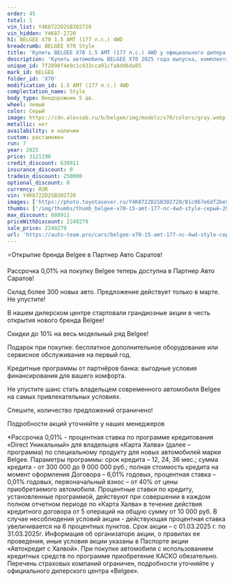 ```yaml
---
order: 45
total: 1
vin_list: Y4K8722D2SB302720
vin_hidden: Y4K87-2720
h1: BELGEE X70 1.5 AMT (177 л.с.) 4WD
breadcrumb: BELGEE X70 Style
title: 'Купить BELGEE X70 1.5 AMT (177 л.с.) 4WD у официального дилера в Балаково'
description: 'Купить автомобиль BELGEE X70 2025 года выпуска, комплектация Style, цвет - Серый, двигатель - 1.5 AMT (177 л.с.) 4WD у официального дилера в г. Балаково. Стоимость данного автомобиля BELGEE X70 – 2240279'
unique_id: 7f2898f4e9c1c433cca91cfa8dd6da85
mark_id: BELGEE
folder_id: 'X70'
modification_id: 1.5 AMT (177 л.с.) 4WD
complectation_name: Style
body_type: Внедорожник 5 дв.
wheel: левый
color: Серый
image: https://cdn.alexsab.ru/b/belgee/img/models/x70/colors/gray.webp
metallic: нет
availability: в наличии
custom: растаможен
run: 7
year: 2025
price: 3121190
credit_discount: 630911
insurance_discount: 0
tradein_discount: 250000
optional_discount: 0
currency: RUR
vin: Y4K8722D2SB302720
images: ['https://photo.toyotasever.ru/Y4K8722D2SB302720/81c067e6df2be9db9570fcb7d2ed26f6.jpg', 'https://photo.toyotasever.ru/Y4K8722D2SB302720/5e7909223c068eaf618647441571372a.jpg', 'https://photo.toyotasever.ru/Y4K8722D2SB302720/c7fb23c9a40f12d5e2817145732ef29a.jpg', 'https://photo.toyotasever.ru/Y4K8722D2SB302720/675225c3080ea215c4b5be20866cb944.jpg', 'https://photo.toyotasever.ru/Y4K8722D2SB302720/e7365e1d4625f7e495ce10ab3f7514cc.jpg', 'https://photo.toyotasever.ru/Y4K8722D2SB302720/ad780e887293efa64fbe01a7bc22fad1.jpg', 'https://photo.toyotasever.ru/Y4K8722D2SB302720/2ff29d7e8f5c28d5e7017cc200dc13b9.jpg', 'https://photo.toyotasever.ru/Y4K8722D2SB302720/0d7a368a5a07c8b33308a517f263f8cb.jpg', 'https://photo.toyotasever.ru/Y4K8722D2SB302720/8d3b3d6918b1d1ae72c53ca984a580e5.jpg', 'https://photo.toyotasever.ru/Y4K8722D2SB302720/7b4e8ec64cba6f3e77de041773dee94d.jpg', 'https://photo.toyotasever.ru/Y4K8722D2SB302720/51a72c06b0dc73a67778f16a84b30bba.jpg']
thumbs: ['/img/thumbs/thumb_belgee-x70-15-amt-177-лс-4wd-style-серый-2025_d26f6_0.webp', '/img/thumbs/thumb_belgee-x70-15-amt-177-лс-4wd-style-серый-2025_1372a_1.webp', '/img/thumbs/thumb_belgee-x70-15-amt-177-лс-4wd-style-серый-2025_ef29a_2.webp', '/img/thumbs/thumb_belgee-x70-15-amt-177-лс-4wd-style-серый-2025_cb944_3.webp', '/img/thumbs/thumb_belgee-x70-15-amt-177-лс-4wd-style-серый-2025_514cc_4.webp']
max_discount: 880911
priceWithDiscount: 2240279
sale_price: 2240279
url: 'https://auto-team.pro/cars/belgee-x70-15-amt-177-лс-4wd-style-серый-2025/'
---
```

<p>
 ⭐Открытие бренда Belgee в Партнер Авто Саратов!
</p>
<p>
</p>
<p>
 Рассрочка 0,01% на покупку Belgee теперь доступна в Партнер Авто Саратов!
</p>
<p>
 Склад более 300 новых авто. Предложение действует только в марте. He упустите!
</p>
<p>
</p>
<p>
 В нашем дилерском центре стартовали грандиозные акции в честь открытия нового бренда Belgee!
</p>
<p>
</p>
<p>
 Скидки дo 10% нa весь модельный ряд Belgee!
</p>
<p>
 Подарок при покупке: бесплатное дополнительное оборудование или сервисное обслуживание на первый год.
</p>
<p>
 Кредитные программы от партнёров банка: выгодные условия финансирования для вашего комфорта.
</p>
<p>
</p>
<p>
 Не упустите шанс стать владельцем современного автомобиля Belgee на самых привлекательных условиях.
</p>
<p>
 Спешите, количество предложений ограничено!
</p>
<p>
</p>
<p>
 Подробности акций уточняйте у наших менеджеров
</p>
<p>
</p>
<p>
 *Рассрочка 0,01% - процентная ставка по программе кредитования «Dirесt Уникальный» для владельцев «Карта Халва» (далее – программа) по специальному продукту для новых автомобилей марки Belgee. Параметры программы: срок кредита – 12, 24, 36 мес.; сумма кредита - от 300 000 до 9 000 000 руб.; полная стоимость кредита на момент оформления Договора – 6,01% годовых, процентная ставка – 0,01% годовых, первоначальный взнос – от 40% от цены приобретаемого автомобиля. Процентные ставки по кредиту, установленные программой, действуют при совершении в каждом полном отчетном периоде по «Карта Халва» в течение действия кредитного договора от 5 операций на общую сумму от 10 000 руб. В случае несоблюдения условий акции - действующая процентная ставка увеличивается на 6 процентных пунктов. Срок акции – с 01.03.2025 г. по 31.03.2025г. Информация об организаторе акции, о правилах ее проведения, иные условия акции указаны в Паспорте акции «Автокредит с Халвой». При покупке автомобиля с использованием кредитных средств по программе приобретение КАСКО обязательно. Перечень страховых компаний ограничен, подробности уточняйте у официального дилерского центра «Belgee».
</p>
